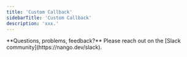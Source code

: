 ```yaml
---
title: 'Custom Callback'
sidebarTitle: 'Custom Callback'
description: 'xxx.'
---
```


<Tip>
**Questions, problems, feedback?** Please reach out on the [Slack community](https://nango.dev/slack).
</Tip>